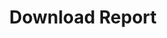 ---
openapi: firework-v2-openapi get /firework/v2/reporting/reports/{report_id}/download
title: Download Report
---